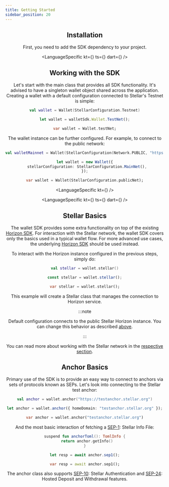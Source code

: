 ```yaml
---
title: Getting Started
sidebar_position: 20
---
```



<Header />

## Installation

First, you need to add the SDK dependency to your project.

<LanguageSpecific
  kt={<KtInstall />}
  ts={<TsInstall />}
  dart={<DartInstall />}
/>

## Working with the SDK

Let's start with the main class that provides all SDK functionality. It's advised to have a singleton wallet object shared across the application. Creating a wallet with a default configuration connected to Stellar's Testnet is simple:

<CodeExample>

```kotlin
val wallet = Wallet(StellarConfiguration.Testnet)
```

```ts
let wallet = walletSdk.Wallet.TestNet();
```

```dart
var wallet = Wallet.testNet;
```

</CodeExample>

The wallet instance can be further configured. For example, to connect to the public network:

<CodeExample>

```kotlin
val walletMainnet = Wallet(StellarConfiguration(Network.PUBLIC, "https://horizon.stellar.org"))
```

```typescript
let wallet = new Wallet({
  stellarConfiguration: StellarConfiguration.MainNet(),
});
```

```dart
var wallet = Wallet(StellarConfiguration.publicNet);
```

</CodeExample>

<LanguageSpecific kt={<KtHttpConfig />} />

<LanguageSpecific
  kt={<KtConfigClient />}
  ts={<TsConfigClient />}
  dart={<DartConfigClient />}
/>

## Stellar Basics

The wallet SDK provides some extra functionality on top of the existing [Horizon SDK]. For interaction with the Stellar network, the wallet SDK covers only the basics used in a typical wallet flow. For more advanced use cases, the underlying [Horizon SDK] should be used instead.

To interact with the Horizon instance configured in the previous steps, simply do:

<CodeExample>

```kotlin
val stellar = wallet.stellar()
```

```typescript
const stellar = wallet.stellar();
```

```dart
var stellar = wallet.stellar();
```

</CodeExample>

This example will create a Stellar class that manages the connection to Horizon service.

:::note

Default configuration connects to the public Stellar Horizon instance. You can change this behavior as described [above](#working-with-the-sdk).

:::

You can read more about working with the Stellar network in the [respective section](./stellar.mdx).

## Anchor Basics

Primary use of the SDK is to provide an easy way to connect to anchors via sets of protocols known as SEPs. Let's look into connecting to the Stellar test anchor:

<CodeExample>

```kotlin
val anchor = wallet.anchor("https://testanchor.stellar.org")
```

```typescript
let anchor = wallet.anchor({ homeDomain: "testanchor.stellar.org" });
```

```dart
var anchor = wallet.anchor("testanchor.stellar.org")
```

</CodeExample>

And the most basic interaction of fetching a [SEP-1]: Stellar Info File:

<CodeExample>

```kotlin
suspend fun anchorToml(): TomlInfo {
  return anchor.getInfo()
}
```

```typescript
let resp = await anchor.sep1();
```

```dart
var resp = await anchor.sep1();
```

</CodeExample>

The anchor class also supports [SEP-10]: Stellar Authentication and [SEP-24]: Hosted Deposit and Withdrawal features.

[sep-1]: https://github.com/stellar/stellar-protocol/blob/master/ecosystem/sep-0001.md
[sep-10]: https://github.com/stellar/stellar-protocol/blob/master/ecosystem/sep-0010.md
[sep-12]: https://github.com/stellar/stellar-protocol/blob/master/ecosystem/sep-0012.md
[sep-24]: https://github.com/stellar/stellar-protocol/blob/master/ecosystem/sep-0024.md
[sep-10]: ./sep10.mdx
[sep-24]: ./sep24.mdx
[horizon sdk]: /docs/tools-and-sdks#sdk-library
